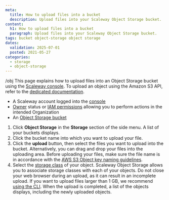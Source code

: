 ```yaml
---
meta:
  title: How to upload files into a bucket
  description: Upload files into your Scaleway Object Storage bucket.
content:
  h1: How to upload files into a bucket
  paragraph: Upload files into your Scaleway Object Storage bucket.
tags: bucket object-storage object storage
dates:
  validation: 2025-07-01
  posted: 2021-05-27
categories:
  - storage
  - object-storage
---
```

  /obj
This page explains how to upload files into an Object Storage bucket using the [Scaleway console](https://consol.scaleway.com). To upload an object using the Amazon S3 API, refer to the [dedicated documentation](/object-storage/api-cli/object-operations/#putobject).

<Macro id="requirements" />

- A Scaleway account logged into the [console](https://console.scaleway.com)
- [Owner](/iam/concepts/#owner) status or [IAM permissions](/iam/concepts/#permission) allowing you to perform actions in the intended Organization
- An [Object Storage bucket](/object-storage/how-to/create-a-bucket/)

1. Click **Object Storage** in the **Storage** section of the side menu. A list of your buckets displays.
2. Click the bucket name into which you want to upload your file.
3. Click the **upload** button, then select the files you want to upload into the bucket. Alternatively, you can drag and drop your files into the uploading area.
    <Message type="important">
      Before uploading your files, make sure the file name is in accordance with the [AWS S3 Object key naming guidelines](https://docs.aws.amazon.com/AmazonS3/latest/dev/UsingMetadata.html#object-key-guidelines).
    </Message>
4. Select the [storage class](/object-storage/concepts/#storage-class) of your object. Scaleway Object Storage allows you to associate storage classes with each of your objects.
    <Message type="important">
      Do not close your web browser during an upload, as it can result in an incomplete upload. If you want to upload files larger than 1 GB, we recommend [using the CLI](/object-storage/api-cli/object-operations/#putobject).
    </Message>
    When the upload is completed, a list of the objects displays, including the newly uploaded objects.
